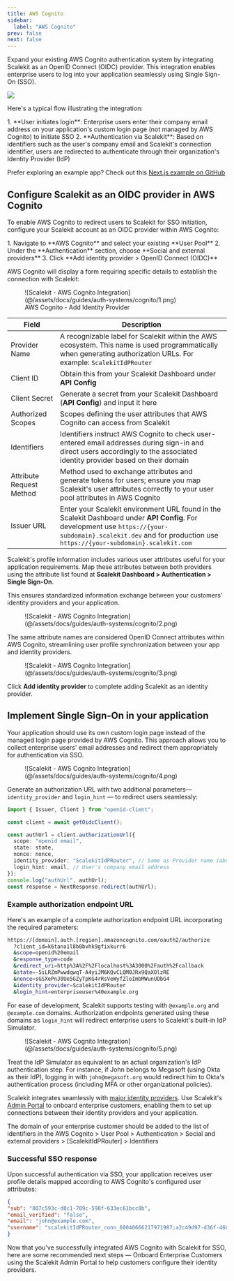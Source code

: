 ```yaml
---
title: AWS Cognito
sidebar:
  label: "AWS Cognito"
prev: false
next: false
---
```



Expand your existing AWS Cognito authentication system by integrating Scalekit as an OpenID Connect (OIDC) provider. This integration enables enterprise users to log into your application seamlessly using Single Sign-On (SSO).

![](@/assets/docs/guides/auth-systems/cognito/0.png)

Here's a typical flow illustrating the integration:

<Steps>
1. **User initiates login**: Enterprise users enter their company email address on your application's custom login page (not managed by AWS Cognito) to initiate SSO
2. **Authentication via Scalekit**: Based on identifiers such as the user's company email and Scalekit's connection identifier, users are redirected to authenticate through their organization's Identity Provider (IdP)
</Steps>

Prefer exploring an example app? Check out this <a href="https://github.com/scalekit-developers/nextjs-example-apps/tree/main/cognito-scalekit" target="_blank">Next.js example on GitHub</a>

## Configure Scalekit as an OIDC provider in AWS Cognito

To enable AWS Cognito to redirect users to Scalekit for SSO initiation, configure your Scalekit account as an OIDC provider within AWS Cognito:

<Steps>
1. Navigate to **AWS Cognito** and select your existing **User Pool**
2. Under the **Authentication** section, choose **Social and external providers**
3. Click **Add identity provider > OpenID Connect (OIDC)**
</Steps>

AWS Cognito will display a form requiring specific details to establish the connection with Scalekit:

<figure>
  ![Scalekit - AWS Cognito Integration](@/assets/docs/guides/auth-systems/cognito/1.png)
  <figcaption>AWS Cognito - Add Identity Provider</figcaption>
</figure>

| **Field**             | **Description**                                                                                     |
|-----------------------|-----------------------------------------------------------------------------------------------------|
| Provider Name     | A recognizable label for Scalekit within the AWS ecosystem. This name is used programmatically when generating authorization URLs. For example: `ScalekitIdPRouter` |
| Client ID         | Obtain this from your Scalekit Dashboard under **API Config**                                    |
| Client Secret     | Generate a secret from your Scalekit Dashboard (**API Config**) and input it here                |
| Authorized Scopes | Scopes defining the user attributes that AWS Cognito can access from Scalekit                   |
| Identifiers       | Identifiers instruct AWS Cognito to check user-entered email addresses during sign-in and direct users accordingly to the associated identity provider based on their domain |
| Attribute Request Method | Method used to exchange attributes and generate tokens for users; ensure you map Scalekit's user attributes correctly to your user pool attributes in AWS Cognito |
| Issuer URL        | Enter your Scalekit environment URL found in the Scalekit Dashboard under **API Config**. For development use `https://{your-subdomain}.scalekit.dev` and for production use `https://{your-subdomain}.scalekit.com` |

Scalekit's profile information includes various user attributes useful for your application requirements. Map these attributes between both providers using the attribute list found at **Scalekit Dashboard > Authentication > Single Sign-On**.

This ensures standardized information exchange between your customers' identity providers and your application.

<figure>
  ![Scalekit - AWS Cognito Integration](@/assets/docs/guides/auth-systems/cognito/2.png)
</figure>

The same attribute names are considered OpenID Connect attributes within AWS Cognito, streamlining user profile synchronization between your app and identity providers.

<figure>
  ![Scalekit - AWS Cognito Integration](@/assets/docs/guides/auth-systems/cognito/3.png)
</figure>

Click **Add identity provider** to complete adding Scalekit as an identity provider.

## Implement Single Sign-On in your application

Your application should use its own custom login page instead of the managed login page provided by AWS Cognito. This approach allows you to collect enterprise users' email addresses and redirect them appropriately for authentication via SSO.

<figure>
  ![Scalekit - AWS Cognito Integration](@/assets/docs/guides/auth-systems/cognito/4.png)
</figure>

Generate an authorization URL with two additional parameters— `identity_provider` and `login_hint` — to redirect users seamlessly:

```typescript title="Example Code" wrap
import { Issuer, Client } from "openid-client";

const client = await getOidcClient();

const authUrl = client.authorizationUrl({
  scope: "openid email",
  state: state,
  nonce: nonce,
  identity_provider: "ScalekitIdPRouter", // Same as Provider name (above)
  login_hint: email, // User's company email address
});
console.log("authUrl", authUrl);
const response = NextResponse.redirect(authUrl);
```

### Example authorization endpoint URL

Here's an example of a complete authorization endpoint URL incorporating the required parameters:

```sh wrap
https://[domain].auth.[region].amazoncognito.com/oauth2/authorize
  ?client_id=k6tana1l8b0bvhk9gfixkurr6
  &scope=openid%20email
  &response_type=code
  &redirect_uri=http%3A%2F%2Flocalhost%3A3000%2Fauth%2Fcallback
  &state=-5iLRZmPwwdqwqT-A4yiJM6KQvCLQM0JRx9QaXOlzRE
  &nonce=sGSXePnJ0Ue5GZyTpKG4rRsVeWyfZloImbMWunUDbG4
  &identity_provider=ScalekitIdPRouter
  &login_hint=enterpriseuser%40example.org
```

For ease of development, Scalekit supports testing with `@example.org` and `@example.com` domains. Authorization endpoints generated using these domains as `login_hint` will redirect enterprise users to Scalekit's built-in IdP Simulator.

<figure>
  ![Scalekit - AWS Cognito Integration](@/assets/docs/guides/auth-systems/cognito/5.png)
</figure>

Treat the IdP Simulator as equivalent to an actual organization's IdP authentication step. For instance, if John belongs to Megasoft (using Okta as their IdP), logging in with `john@megasoft.org` would redirect him to Okta's authentication process (including MFA or other organizational policies).

Scalekit integrates seamlessly with [major identity providers](/guides/integrations/sso-integrations/). Use Scalekit's [Admin Portal](/guides/sso/admin-portal/) to onboard enterprise customers, enabling them to set up connections between their identity providers and your application.

<Aside>

The domain of your enterprise customer should be added to the list of identifiers in the AWS Cognito > User Pool > Authentication > Social and external providers > [ScalekitIdPRouter] > Identifiers

</Aside>

### Successful SSO response

Upon successful authentication via SSO, your application receives user profile details mapped according to AWS Cognito's configured user attributes:

```json title="Successful SSO response" showLineNumbers=false
{
"sub": "807c593c-d0c1-709c-598f-633ec61bcc8b",
"email_verified": "false",
"email": "john@example.com",
"username": "scalekitIdPRouter_conn_60040666217971987;a2c49d97-d36f-460f-97c2-87eb295095af"
}
```

Now that you've successfully integrated AWS Cognito with Scalekit for SSO, here are some recommended next steps — Onboard Enterprise Customers using the Scalekit Admin Portal to help customers configure their identity providers.